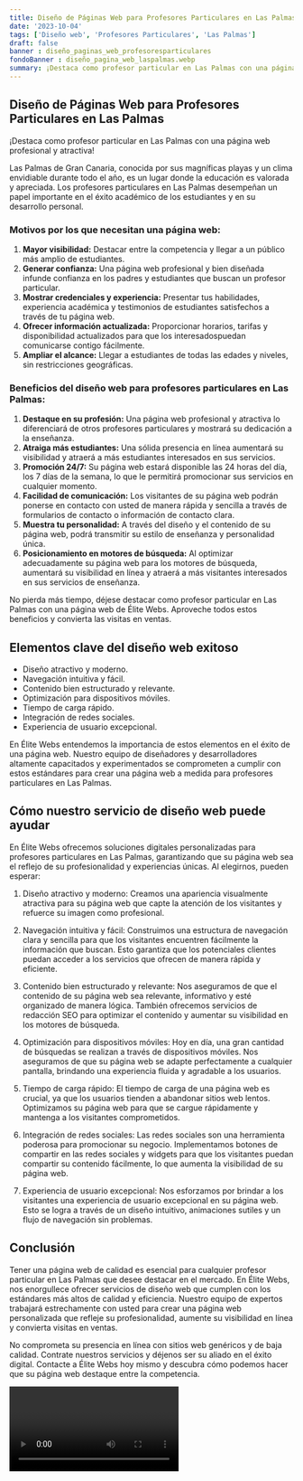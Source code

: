 ```yaml
---
title: Diseño de Páginas Web para Profesores Particulares en Las Palmas
date: '2023-10-04'
tags: ['Diseño web', 'Profesores Particulares', 'Las Palmas']
draft: false
banner : diseño_paginas_web_profesoresparticulares
fondoBanner : diseño_pagina_web_laspalmas.webp
summary: ¡Destaca como profesor particular en Las Palmas con una página web profesional y atractiva!
---
```


## Diseño de Páginas Web para Profesores Particulares en Las Palmas

¡Destaca como profesor particular en Las Palmas con una página web profesional y atractiva!

Las Palmas de Gran Canaria, conocida por sus magníficas playas y un clima envidiable durante todo el año, es un lugar donde la educación es valorada y apreciada. Los profesores particulares en Las Palmas desempeñan un papel importante en el éxito académico de los estudiantes y en su desarrollo personal.

### Motivos por los que necesitan una página web:

1. **Mayor visibilidad:** Destacar entre la competencia y llegar a un público más amplio de estudiantes.
2. **Generar confianza:** Una página web profesional y bien diseñada infunde confianza en los padres y estudiantes que buscan un profesor particular.
3. **Mostrar credenciales y experiencia:** Presentar tus habilidades, experiencia académica y testimonios de estudiantes satisfechos a través de tu página web.
4. **Ofrecer información actualizada:** Proporcionar horarios, tarifas y disponibilidad actualizados para que los interesados ​​puedan comunicarse contigo fácilmente.
5. **Ampliar el alcance:** Llegar a estudiantes de todas las edades y niveles, sin restricciones geográficas.

### Beneficios del diseño web para profesores particulares en Las Palmas:

1. **Destaque en su profesión:** Una página web profesional y atractiva lo diferenciará de otros profesores particulares y mostrará su dedicación a la enseñanza.
2. **Atraiga más estudiantes:** Una sólida presencia en línea aumentará su visibilidad y atraerá a más estudiantes interesados en sus servicios.
3. **Promoción 24/7:** Su página web estará disponible las 24 horas del día, los 7 días de la semana, lo que le permitirá promocionar sus servicios en cualquier momento.
4. **Facilidad de comunicación:** Los visitantes de su página web podrán ponerse en contacto con usted de manera rápida y sencilla a través de formularios de contacto o información de contacto clara.
5. **Muestra tu personalidad:** A través del diseño y el contenido de su página web, podrá transmitir su estilo de enseñanza y personalidad única.
6. **Posicionamiento en motores de búsqueda:** Al optimizar adecuadamente su página web para los motores de búsqueda, aumentará su visibilidad en línea y atraerá a más visitantes interesados en sus servicios de enseñanza.

No pierda más tiempo, déjese destacar como profesor particular en Las Palmas con una página web de Élite Webs. Aproveche todos estos beneficios y convierta las visitas en ventas.

<GifSeo />

<Cta />

## Elementos clave del diseño web exitoso

- Diseño atractivo y moderno.
- Navegación intuitiva y fácil.
- Contenido bien estructurado y relevante.
- Optimización para dispositivos móviles.
- Tiempo de carga rápido.
- Integración de redes sociales.
- Experiencia de usuario excepcional.

En Élite Webs entendemos la importancia de estos elementos en el éxito de una página web. Nuestro equipo de diseñadores y desarrolladores altamente capacitados y experimentados se comprometen a cumplir con estos estándares para crear una página web a medida para profesores particulares en Las Palmas.

## Cómo nuestro servicio de diseño web puede ayudar

En Élite Webs ofrecemos soluciones digitales personalizadas para profesores particulares en Las Palmas, garantizando que su página web sea el reflejo de su profesionalidad y experiencias únicas. Al elegirnos, pueden esperar:

1. Diseño atractivo y moderno: Creamos una apariencia visualmente atractiva para su página web que capte la atención de los visitantes y refuerce su imagen como profesional.

2. Navegación intuitiva y fácil: Construimos una estructura de navegación clara y sencilla para que los visitantes encuentren fácilmente la información que buscan. Esto garantiza que los potenciales clientes puedan acceder a los servicios que ofrecen de manera rápida y eficiente.

3. Contenido bien estructurado y relevante: Nos aseguramos de que el contenido de su página web sea relevante, informativo y esté organizado de manera lógica. También ofrecemos servicios de redacción SEO para optimizar el contenido y aumentar su visibilidad en los motores de búsqueda.

4. Optimización para dispositivos móviles: Hoy en día, una gran cantidad de búsquedas se realizan a través de dispositivos móviles. Nos aseguramos de que su página web se adapte perfectamente a cualquier pantalla, brindando una experiencia fluida y agradable a los usuarios.

5. Tiempo de carga rápido: El tiempo de carga de una página web es crucial, ya que los usuarios tienden a abandonar sitios web lentos. Optimizamos su página web para que se cargue rápidamente y mantenga a los visitantes comprometidos.

6. Integración de redes sociales: Las redes sociales son una herramienta poderosa para promocionar su negocio. Implementamos botones de compartir en las redes sociales y widgets para que los visitantes puedan compartir su contenido fácilmente, lo que aumenta la visibilidad de su página web.

7. Experiencia de usuario excepcional: Nos esforzamos por brindar a los visitantes una experiencia de usuario excepcional en su página web. Esto se logra a través de un diseño intuitivo, animaciones sutiles y un flujo de navegación sin problemas.

## Conclusión

Tener una página web de calidad es esencial para cualquier profesor particular en Las Palmas que desee destacar en el mercado. En Élite Webs, nos enorgullece ofrecer servicios de diseño web que cumplen con los estándares más altos de calidad y eficiencia. Nuestro equipo de expertos trabajará estrechamente con usted para crear una página web personalizada que refleje su profesionalidad, aumente su visibilidad en línea y convierta visitas en ventas.

No comprometa su presencia en línea con sitios web genéricos y de baja calidad. Contrate nuestros servicios y déjenos ser su aliado en el éxito digital. Contacte a Élite Webs hoy mismo y descubra cómo podemos hacer que su página web destaque entre la competencia.

<Video />

<CtaBot job='Profesores Particulares' city='Las Palmas'/>

<Gmaps query='Las Palmas+españa+maps' />
